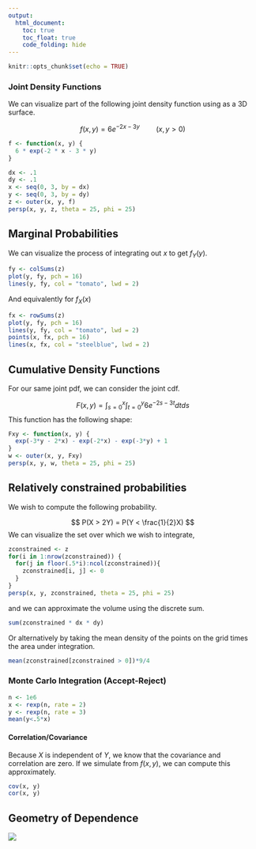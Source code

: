 ```yaml
---
output:
  html_document:
    toc: true
    toc_float: true
    code_folding: hide
---
```


```r
knitr::opts_chunk$set(echo = TRUE)
```

### Joint Density Functions

We can visualize part of the following joint density function using as a 3D surface.

$$
f(x, y) = 6e^{-2x- 3y} \quad \quad (x, y > 0)
$$

```r
f <- function(x, y) {
  6 * exp(-2 * x - 3 * y)
}

dx <- .1
dy <- .1
x <- seq(0, 3, by = dx)
y <- seq(0, 3, by = dy)
z <- outer(x, y, f)
persp(x, y, z, theta = 25, phi = 25)
```

## Marginal Probabilities

We can visualize the process of integrating out $x$ to get $f_Y(y)$.

```r
fy <- colSums(z)
plot(y, fy, pch = 16)
lines(y, fy, col = "tomato", lwd = 2)
```

And equivalently for $f_X(x)$
```r
fx <- rowSums(z)
plot(y, fy, pch = 16)
lines(y, fy, col = "tomato", lwd = 2)
points(x, fx, pch = 16)
lines(x, fx, col = "steelblue", lwd = 2)
```

## Cumulative Density Functions

For our same joint pdf, we can consider the joint cdf.

$$
F(x, y) = \int_{s = 0}^x \int_{t = 0}^y 6 e^{-2s - 3t} dt ds
$$
This function has the following shape:

```r
Fxy <- function(x, y) {
  exp(-3*y - 2*x) - exp(-2*x) - exp(-3*y) + 1
}
w <- outer(x, y, Fxy)
persp(x, y, w, theta = 25, phi = 25)
```



## Relatively constrained probabilities

We wish to compute the following probability.

$$
P(X > 2Y) = P(Y < \frac{1}{2}X)
$$
We can visualize the set over which we wish to integrate,

```r
zconstrained <- z
for(i in 1:nrow(zconstrained)) {
  for(j in floor(.5*i):ncol(zconstrained)){
    zconstrained[i, j] <- 0
  }
}
persp(x, y, zconstrained, theta = 25, phi = 25)
```

and we can approximate the volume using the discrete sum.

```r
sum(zconstrained * dx * dy)
```

Or alternatively by taking the mean density of the points on the grid times the
area under integration.

```r
mean(zconstrained[zconstrained > 0])*9/4
```


### Monte Carlo Integration (Accept-Reject)


```r
n <- 1e6
x <- rexp(n, rate = 2)
y <- rexp(n, rate = 3)
mean(y<.5*x)
```

#### Correlation/Covariance

Because $X$ is independent of $Y$, we know that the covariance and correlation
are zero. If we simulate from $f(x,y)$, we can compute this approximately.

```r
cov(x, y)
cor(x, y)
```


## Geometry of Dependence


![](../figs/pitmans-figs.png)
